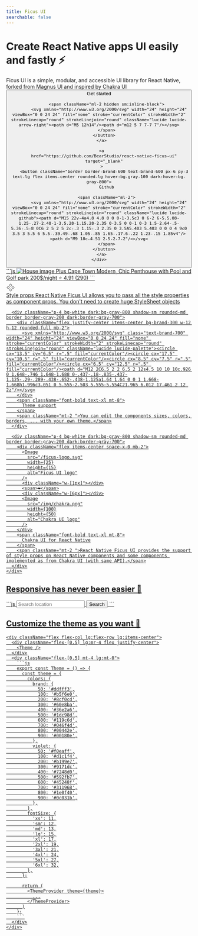 ```yaml
---
title: Ficus UI
searchable: false
---
```



<div className="my-32">
  <h1 class="text-center text-4xl tracking-tighter font-extrabold md:text-5xl mt-8">Create React Native apps UI easily and fastly ⚡️</h1>

  <div className="mt-12">
    <span className="text-lg sm:text-xl text-center">
      Ficus UI is a simple, modular, and accessible UI library for React Native,
      forked from Magnus UI and inspired by Chakra UI
    </span>
  </div>

  <div className="flex justify-center mt-8">
    <div className="flex space-x-3">
      <a href="/docs/v2/getting-started">
        <button className="bg-brand-500 text-white px-6 py-3 text-lg flex items-center rounded-lg shadow hover:bg-brand-600">
          Get started

          <span className="ml-2 hidden sm:inline-block">
            <svg xmlns="http://www.w3.org/2000/svg" width="24" height="24" viewBox="0 0 24 24" fill="none" stroke="currentColor" strokeWidth="2" strokeLinecap="round" strokeLinejoin="round" className="lucide lucide-arrow-right"><path d="M5 12h14"/><path d="m12 5 7 7-7 7"/></svg>
          </span>
        </button>
      </a>

      <a
        href="https://github.com/BearStudio/react-native-ficus-ui"
        target="_blank"
      >
        <button className="border border-brand-600 text-brand-600 px-6 py-3 text-lg flex items-center rounded-lg hover:bg-gray-100 dark:hover:bg-gray-800">
          Github

          <span className="ml-2">
            <svg xmlns="http://www.w3.org/2000/svg" width="24" height="24" viewBox="0 0 24 24" fill="none" stroke="currentColor" strokeWidth="2" strokeLinecap="round" strokeLinejoin="round" className="lucide lucide-github"><path d="M15 22v-4a4.8 4.8 0 0 0-1-3.5c3 0 6-2 6-5.5.08-1.25-.27-2.48-1-3.5.28-1.15.28-2.35 0-3.5 0 0-1 0-3 1.5-2.64-.5-5.36-.5-8 0C6 2 5 2 5 2c-.3 1.15-.3 2.35 0 3.5A5.403 5.403 0 0 0 4 9c0 3.5 3 5.5 6 5.5-.39.49-.68 1.05-.85 1.65-.17.6-.22 1.23-.15 1.85v4"/><path d="M9 18c-4.51 2-5-2-7-2"/></svg>
          </span>
        </button>
      </a>
    </div>
  </div>
</div>

<section className="w-[80vw] ml-[calc(-40vw+50%)]">
  <div className="flex flex-col lg:flex-row lg:items-center">
    <div className="flex-[0.6] lg:mr-4">
      ```js
      <VStack
        p={10}
        borderWidth={1}
        borderColor="gray.200"
        borderRadius="lg"
        spacing="md"
        bg="white"
      >
        <Image
          borderRadius="md"
          source={{ uri: 'https://bit.ly/4dR2Hgy' }}
          w="100%"
          h={200}
          alt="House image"
        />
        <HStack alignItems="center" mt={2} spacing="sm">
          <Badge colorScheme="pink" fontSize="md">Plus</Badge>
          <Text
            textTransform="uppercase"
            fontSize="sm"
            fontWeight="bold"
            color="pink.800"
          >
            Cape Town
          </Text>
        </HStack>
        <Text fontSize="xl" fontWeight="bold" lineHeight="short">
          Modern, Chic Penthouse with Pool and Golf park
        </Text>
        <Text fontSize="lg">200$/night</Text>
        <Box flexDirection="row" alignItems="center">
          <Text fontSize="sm">⭐️</Text>
          <Text ml={5} fontSize="sm" fontWeight="bold">
            4.91 (290)
          </Text>
        </Box>
      </VStack>
      ```
    </div>
    <div className="flex-[0.4]">
      <Card />
    </div>
  </div>
</section>

<section className="w-[100vw] ml-[calc(-50vw+50%)] bg-gray-50 dark:bg-gray-900 py-12 my-12">
  <div className="w-[80vw] ml-[calc(-40vw+50%)]">
    <div className="grid grid-cols-1 md:grid-cols-3 gap-4">
      <div className="p-4 bg-white dark:bg-gray-800 shadow-sm rounded-md border border-gray-200 dark:border-gray-700">
        <div className="flex justify-center items-center bg-brand-300 w-12 h-12 rounded-full mb-2">
          <svg xmlns="http://www.w3.org/2000/svg" class="text-brand-700" width="24" height="24" viewBox="0 0 24 24" fill="none" stroke="currentColor" strokeWidth="2" strokeLinecap="round" strokeLinejoin="round" className="lucide lucide-component"><path d="M5.5 8.5 9 12l-3.5 3.5L2 12l3.5-3.5Z"/><path d="m12 2 3.5 3.5L12 9 8.5 5.5 12 2Z"/><path d="M18.5 8.5 22 12l-3.5 3.5L15 12l3.5-3.5Z"/><path d="m12 15 3.5 3.5L12 22l-3.5-3.5L12 15Z"/></svg>
        </div>
        <span className="font-bold text-xl mt-8">
          Style props
        </span>
        <span className="mt-2 ">React Native Ficus UI allows you to pass all the style properties as component props. You don't need to create huge StyleSheet objects</span>
      </div>

      <div className="p-4 bg-white dark:bg-gray-800 shadow-sm rounded-md border border-gray-200 dark:border-gray-700">
        <div className="flex justify-center items-center bg-brand-300 w-12 h-12 rounded-full mb-2">
          <svg xmlns="http://www.w3.org/2000/svg" class="text-brand-700" width="24" height="24" viewBox="0 0 24 24" fill="none" stroke="currentColor" strokeWidth="2" strokeLinecap="round" strokeLinejoin="round" className="lucide lucide-palette"><circle cx="13.5" cy="6.5" r=".5" fill="currentColor"/><circle cx="17.5" cy="10.5" r=".5" fill="currentColor"/><circle cx="8.5" cy="7.5" r=".5" fill="currentColor"/><circle cx="6.5" cy="12.5" r=".5" fill="currentColor"/><path d="M12 2C6.5 2 2 6.5 2 12s4.5 10 10 10c.926 0 1.648-.746 1.648-1.688 0-.437-.18-.835-.437-1.125-.29-.289-.438-.652-.438-1.125a1.64 1.64 0 0 1 1.668-1.668h1.996c3.051 0 5.555-2.503 5.555-5.554C21.965 6.012 17.461 2 12 2z"/></svg>
        </div>
        <span className="font-bold text-xl mt-8">
          Theme support
        </span>
        <span className="mt-2 ">You can edit the components sizes, colors, borders, ... with your own theme.</span>
      </div>

      <div className="p-4 bg-white dark:bg-gray-800 shadow-sm rounded-md border border-gray-200 dark:border-gray-700">
        <div className="flex items-center space-x-0 mb-2">
          <Image
            src="/ficus-logo.svg"
            width={25}
            height={15}
            alt="Ficus UI logo"
          />
          <div className="w-[1px]"></div>
          <span>❤️</span>
          <div className="w-[6px]"></div>
          <Image
            src="/img/chakra.png"
            width={100}
            height={50}
            alt="Chakra UI logo"
          />
        </div>
        <span className="font-bold text-xl mt-8">
          Chakra UI for React Native
        </span>
        <span className="mt-2 ">React Native Ficus UI provides the support of style props on React Native components and some components implemented as from Chakra UI (with same API).</span>
      </div>
    </div>
  </div>
</section>

<section className="w-[80vw] ml-[calc(-40vw+50%)] pb-12">
  <h2 className="text-2xl md:text-4xl text-center font-bold mb-12">
    Responsive has never been easier 🤩
  </h2>
  <div className="flex flex-col lg:flex-row">
    <div className="flex-[0.3] lg:mr-4">
      ```js
      <Box w="100%">
        <Box
          flexDirection="row"
          justify={['flex-start', 'center']}
          my="lg"
        >
          <Box
            flexDirection={['column', 'row']}
            w={['100%', undefined]}
          >
            <Input
              placeholder="Search location"
              p={10}
              w={['100%', 300]}
              borderWidth={2}
              focusBorderColor="teal.500"
            />
            <Button
              colorScheme="teal"
              full={[true, false]}
              mt={[5, 0]}
              ml={[0, 5]}
            >
              Search
            </Button>
          </Box>
        </Box>
        <Box mt="lg">
          <ItemCard content={item} w={['100%', '50%']} />
        </Box>
      </Box>
      ```
    </div>
    <div className="flex-[0.7]">
      <ResizableIframe />
    </div>
  </div>
</section>

<section className="w-[100vw] ml-[calc(-50vw+50%)] bg-gray-50 dark:bg-gray-900 py-12">
  <div className="w-[80vw] ml-[calc(-40vw+50%)]">
    <h2 className="text-2xl md:text-4xl text-center font-bold mb-12">
      Customize the theme as you want 🎨
    </h2>

    <div className="flex flex-col lg:flex-row lg:items-center">
      <div className="flex-[0.5] lg:mr-4 flex justify-center">
        <Theme />
      </div>
      <div className="flex-[0.5] mt-4 lg:mt-0">
        ```js
        export const Theme = () => {
          const theme = {
            colors: {
              brand: {
                50: '#ddfff3',
                100: '#b5f6e0',
                200: '#8cf0cd',
                300: '#60e8ba',
                400: '#36e2a6',
                500: '#1dc98d',
                600: '#119c6d',
                700: '#046f4d',
                800: '#00442e',
                900: '#00180e',
              },
              violet: {
                50: '#f0eaff',
                100: '#d1c1f4',
                200: '#b199e7',
                300: '#9171dc',
                400: '#7248d0',
                500: '#592fb7',
                600: '#45248f',
                700: '#311968',
                800: '#1e0f40',
                900: '#0c031b',
              },
            },
            fontSize: {
              'xs': 11,
              'sm': 12,
              'md': 13,
              'lg': 15,
              'xl': 17,
              '2xl': 19,
              '3xl': 21,
              '4xl': 24,
              '5xl': 27,
              '6xl': 32,
            },
          };

          return (
            <ThemeProvider theme={theme}>
              ...
            </ThemeProvider>
          )
        };
        ```
      </div>
    </div>
  </div>
</section>
